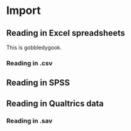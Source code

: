 # Import

## Reading in Excel spreadsheets

This is gobbledygook.

### Reading in .csv

## Reading in SPSS 

## Reading in Qualtrics data

### Reading in .sav

